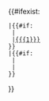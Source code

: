 <includeonly><!--
-->{{#ifexist:{{{1|}}}
 |{{#if:{{{2|}}}
  |[[{{{1}}}|{{{2}}}]]
  |[[{{{1}}}]]
 }}
 |{{#if:{{{2|}}}
  |{{{2}}}
  |{{{1}}}
 }}
}}<!--
--></includeonly><noinclude>
{{Documentation}}
</noinclude>